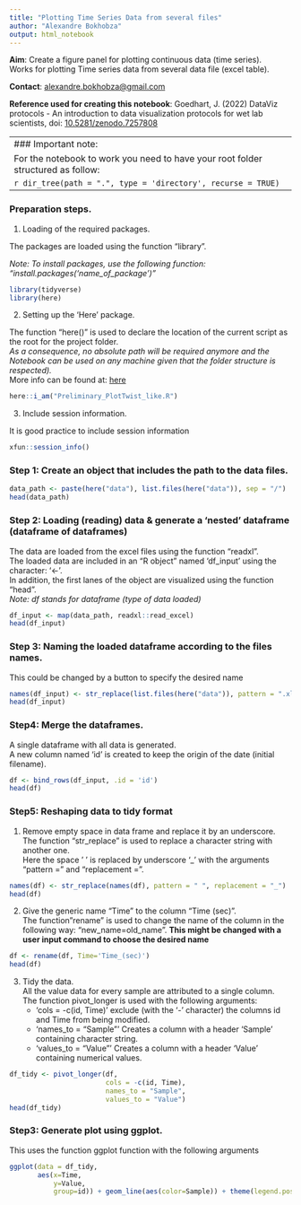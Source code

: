 ```yaml
---
title: "Plotting Time Series Data from several files"
author: "Alexandre Bokhobza"
output: html_notebook
---
```


**Aim**: Create a figure panel for plotting continuous data (time series).\
Works for plotting Time series data from several data file (excel table).

**Contact**: [alexandre.bokhobza\@gmail.com](mailto:alexandre.bokhobza@gmail.com){.email}

**Reference used for creating this notebook**: Goedhart, J. (2022) DataViz protocols - An introduction to data visualization protocols for wet lab scientists, doi: [10.5281/zenodo.7257808](https://zenodo.org/record/7257808#.Y6LaJXbMIQ8)

------------------------------------------------------------------------
### Important note:

For the notebook to work you need to have your root folder structured as follow:

````r
dir_tree(path = ".", type = 'directory', recurse = TRUE)
````


------------------------------------------------------------------------

### Preparation steps.

1.  Loading of the required packages.

The packages are loaded using the function "library".

*Note: To install packages, use the following function: "install.packages('name_of_package')"*

```r
library(tidyverse)
library(here)
```

2.  Setting up the 'Here' package.

The function "here()" is used to declare the location of the current script as the root for the project folder.\
*As a consequence, no absolute path will be required anymore and the Notebook can be used on any machine given that the folder structure is respected).*\
More info can be found at: [here](https://here.r-lib.org/articles/here.html)

```r
here::i_am("Preliminary_PlotTwist_like.R")
```

3.  Include session information.

It is good practice to include session information

```r
xfun::session_info()
```

### Step 1: Create an object that includes the path to the data files.

```r
data_path <- paste(here("data"), list.files(here("data")), sep = "/")
head(data_path)
```

### Step 2: Loading (reading) data & generate a 'nested' dataframe (dataframe of dataframes)

The data are loaded from the excel files using the function "readxl".\
The loaded data are included in an "R object" named 'df_input' using the character: '\<-'.\
In addition, the first lanes of the object are visualized using the function "head".\
*Note: df stands for dataframe (type of data loaded)*

```r
df_input <- map(data_path, readxl::read_excel)
head(df_input)
```

### Step 3: Naming the loaded dataframe according to the files names.

This could be changed by a button to specify the desired name


```r
names(df_input) <- str_replace(list.files(here("data")), pattern = ".xlsx", replacement = "")
head(df_input)
```

### Step4: Merge the dataframes.

A single dataframe with all data is generated.  
A new column named 'id' is created to keep the origin of the date (initial filename).  
```r
df <- bind_rows(df_input, .id = 'id')
head(df)
```

### Step5: Reshaping data to tidy format

1.  Remove empty space in data frame and replace it by an underscore.\
    The function "str_replace" is used to replace a character string with another one.\
    Here the space ' ' is replaced by underscore '\_' with the arguments "pattern =" and "replacement =".

```r
names(df) <- str_replace(names(df), pattern = " ", replacement = "_")
head(df)
```

2.  Give the generic name "Time" to the column "Time (sec)".\
    The function"rename" is used to change the name of the column in the following way: "new_name=old_name".
    **This might be changed with a user input command to choose the desired name**

```r
df <- rename(df, Time='Time_(sec)')
head(df)
```

3.  Tidy the data.\
    All the value data for every sample are attributed to a single column.\
    The function pivot_longer is used with the following arguments:\
    -   'cols = -c(id, Time)' exclude (with the '-' character) the columns id and Time from being modified.\
    -   'names_to = "Sample"' Creates a column with a header 'Sample' containing character string.\
    -   'values_to = "Value"' Creates a column with a header 'Value' containing numerical values.

```r
df_tidy <- pivot_longer(df, 
                        cols = -c(id, Time),
                        names_to = "Sample",
                        values_to = "Value")
head(df_tidy)
```

### Step3: Generate plot using ggplot.

This uses the function ggplot function with the following arguments

```r
ggplot(data = df_tidy,
       aes(x=Time, 
           y=Value, 
           group=id)) + geom_line(aes(color=Sample)) + theme(legend.position = "none")

```
